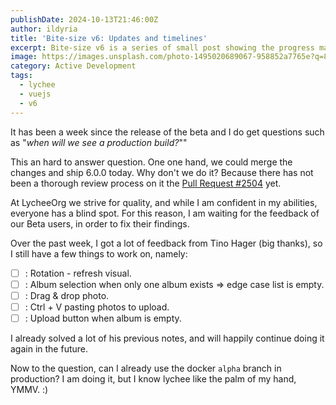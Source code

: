 ```yaml
---
publishDate: 2024-10-13T21:46:00Z
author: ildyria
title: 'Bite-size v6: Updates and timelines'
excerpt: Bite-size v6 is a series of small post showing the progress made on the development of the future version of Lychee.
image: https://images.unsplash.com/photo-1495020689067-958852a7765e?q=80&w=3538&auto=format&fit=crop&ixlib=rb-4.0.3&ixid=M3wxMjA3fDB8MHxwaG90by1wYWdlfHx8fGVufDB8fHx8fA%3D%3D
category: Active Development
tags:
  - lychee
  - vuejs
  - v6
---
```


It has been a week since the release of the beta and I do get questions such as "*when will we see a production build?*""

This an hard to answer question. One one hand, we could merge the changes and ship 6.0.0 today.
Why don't we do it? Because there has not been a thorough review process on it the [Pull Request #2504](https://github.com/LycheeOrg/Lychee/pull/2504) yet.

At LycheeOrg we strive for quality, and while I am confident in my abilities, everyone has a blind spot.
For this reason, I am waiting for the feedback of our Beta users, in order to fix their findings.

Over the past week, I got a lot of feedback from Tino Hager (big thanks), so I still have a few things to work on, namely:

- [ ] : Rotation - refresh visual.
- [ ] : Album selection when only one album exists => edge case list is empty.
- [ ] : Drag & drop photo.
- [ ] : Ctrl + V pasting photos to upload.
- [ ] : Upload button when album is empty.

I already solved a lot of his previous notes, and will happily continue doing it again in the future.

Now to the question, can I already use the docker `alpha` branch in production?
I am doing it, but I know lychee like the palm of my hand, YMMV. :)